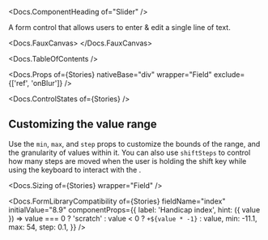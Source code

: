 


<Meta of={Stories} />

<Docs.ComponentHeading of="Slider" />

A form control that allows users to enter & edit a single line of text.

<Docs.FauxCanvas>
  <Slider defaultValue={50} sizer={Slider.sizer.medium} />
</Docs.FauxCanvas>

<Docs.TableOfContents />

<Docs.Props
  of={Stories}
  nativeBase="div"
  wrapper="Field"
  exclude={['ref', 'onBlur']}
/>

<Docs.ControlStates of={Stories} />

## Customizing the value range

Use the `min`, `max`, and `step` props to customize the bounds of the range, and
the granularity of values within it. You can also use `shiftSteps` to control
how many steps are moved when the user is holding the shift key while using the
keyboard to interact with the <Docs of="Slider" />.

<Canvas of={Stories.CustomRange} sourceState="shown" />

<Docs.Sizing of={Stories} wrapper="Field" />

<Docs.FormLibraryCompatibility
  of={Stories}
  fieldName="index"
  initialValue="8.9"
  componentProps={{
    label: 'Handicap index',
    hint: ({ value }) =>
      value === 0 ? 'scratch' : value < 0 ? `+${value * -1}` : value,
    min: -11.1,
    max: 54,
    step: 0.1,
  }}
/>
